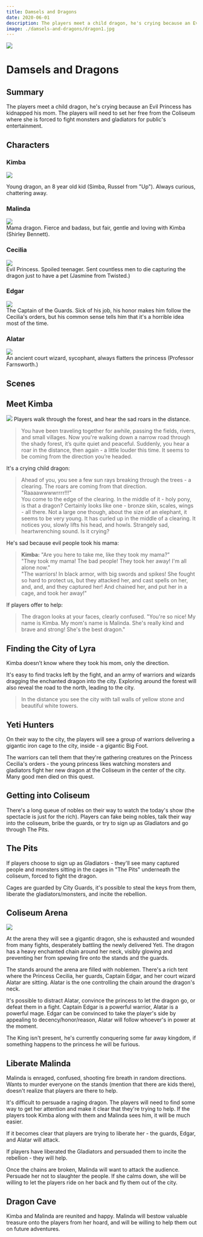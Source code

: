 ```yaml
---
title: Damsels and Dragons
date: 2020-06-01
description: The players meet a child dragon, he's crying because an Evil Princess has kidnapped his mom. The players will need to set her free from the Coliseum where she is forced to fight monsters and gladiators for public's entertainment.
image: ./damsels-and-dragons/dragon1.jpg
---
```


<div  class="header-img"><img src="./damsels-and-dragons/cover.jpg"></div>

# Damsels and Dragons

## Summary
The players meet a child dragon, he's crying because an Evil Princess has kidnapped his mom. The players will need to set her free from the Coliseum where she is forced to fight monsters and gladiators for public's entertainment.

## Characters

<div className="columns"> 
<div className="col">

### Kimba
<div className="token"><img  src="./damsels-and-dragons/kimba.png"/></div> 

Young dragon, an 8 year old kid (Simba, Russel from "Up").
Always curious, chattering away.

### Malinda
<div className="token"><img  src="./damsels-and-dragons/malinda.png"/></div> 
Mama dragon. Fierce and badass, but fair, gentle and loving with Kimba (Shirley Bennett).

</div>

<div className="col">

### Cecilia
<div className="token"><img  src="./damsels-and-dragons/cecilia.png"/></div> 
Evil Princess. Spoiled teenager. Sent countless men to die capturing the dragon just to have a pet (Jasmine from Twisted.)

### Edgar
<div className="token"><img  src="./damsels-and-dragons/edgar.png"/></div> 
The Captain of the Guards. Sick of his job, his honor makes him follow the Cecilia's orders, but his common sense tells him that it's a horrible idea most of the time.

### Alatar
<div className="token"><img  src="./damsels-and-dragons/alatar.png"/></div> 
An ancient court wizard, sycophant, always flatters the princess (Professor Farnsworth.)


</div>
</div>

## Scenes
## Meet Kimba
![](./damsels-and-dragons/forest.jpg)
Players walk through the forest, and hear the sad roars in the distance. 

> You have been traveling together for awhile, passing the fields, rivers, and small villages. Now you're walking down a narrow road through the shady forest, it’s quite quiet and peaceful. Suddenly, you hear a roar in the distance, then again - a little louder this time. It seems to be coming from the direction you’re headed.

It's a crying child dragon:

> Ahead of you, you see a few sun rays breaking through the trees - a clearing. The roars are coming from that direction. "Raaaawwwwrrrr!!!"  
> You come to the edge of the clearing. In the middle of it - holy pony, is that a dragon? Certainly looks like one - bronze skin, scales, wings - all there. Not a large one though, about the size of an elephant, it seems to be very young. It has curled up in the middle of a clearing. It notices you, slowly lifts his head, and howls. Strangely sad, heartwrenching sound. Is it crying?

He's sad because evil people took his mama:
> **Kimba:** "Are you here to take me, like they took my mama?"  
> "They took my mama! The bad people! They took her away! I'm all alone now."  
> "The warriors! In black armor, with big swords and spikes! She fought so hard to protect us, but they attacked her, and cast spells on her, and, and, and they captured her! And chained her, and put her in a cage, and took her away!"

If players offer to help:
> The dragon looks at your faces, clearly confused. "You're so nice! My name is Kimba. My mom's name is Malinda. She's really kind and brave and strong! She's the best dragon."  

## Finding the City of Lyra
Kimba doesn’t know where they took his mom, only the direction. 

It's easy to find tracks left by the fight, and an army of warriors and wizards dragging the enchanted dragon into the city. Exploring around the forest will also reveal the road to the north, leading to the city.

> In the distance you see the city with tall walls of yellow stone and beautiful white towers.

## Yeti Hunters
On their way to the city, the players will see a group of warriors delivering a gigantic iron cage to the city, inside - a gigantic Big Foot.

The warriors can tell them that they're gathering creatures on the Princess Cecilia's orders - the young princess likes watching monsters and gladiators fight her new dragon at the Coliseum in the center of the city. Many good men died on this quest.

## Getting into Coliseum
There's a long queue of nobles on their way to watch the today's show (the spectacle is just for the rich). Players can fake being nobles, talk their way into the coliseum, bribe the guards, or try to sign up as Gladiators and go through The Pits.

## The Pits
If players choose to sign up as Gladiators - they'll see many captured people and monsters sitting in the cages in "The Pits" underneath the coliseum, forced to fight the dragon.

Cages are guarded by City Guards, it's possible to steal the keys from them, liberate the gladiators/monsters, and incite the rebellion.


## Coliseum Arena
![](./damsels-and-dragons/dragon2.jpg)

At the arena they will see a gigantic dragon, she is exhausted and wounded from many fights, desperately battling the newly delivered Yeti. The dragon has a heavy enchanted chain around her neck, visibly glowing and preventing her from spewing fire onto the stands and the guards.

The stands around the arena are filled with noblemen. There's a rich tent where the Princess Cecilia, her guards, Captain Edgar, and her court wizard Alatar are sitting. Alatar is the one controlling the chain around the dragon's neck.

It's possible to distract Alatar, convince the princess to let the dragon go, or defeat them in a fight. Captain Edgar is a powerful warrior, Alatar is a powerful mage. Edgar can be convinced to take the player's side by appealing to decency/honor/reason, Alatar will follow whoever's in power at the moment.

The King isn't present, he's currently conquering some far away kingdom, if something happens to the princess he will be furious.

## Liberate Malinda
Malinda is enraged, confused, shooting fire breath in random directions. Wants to murder everyone on the stands (mention that there are kids there), doesn't realize that players are there to help.

It's difficult to persuade a raging dragon. The players will need to find some way to get her attention and make it clear that they're trying to help. If the players took Kimba along with them and Malinda sees him, it will be much easier.

If it becomes clear that players are trying to liberate her - the guards, Edgar, and Alatar will attack.

If players have liberated the Gladiators and persuaded them to incite the rebellion - they will help.

Once the chains are broken, Malinda will want to attack the audience. Persuade her not to slaughter the people. If she calms down, she will be willing to let the players ride on her back and fly them out of the city.

## Dragon Cave
Kimba and Malinda are reunited and happy. Malinda will bestow valuable treasure onto the players from her hoard, and will be willing to help them out on future adventures.

